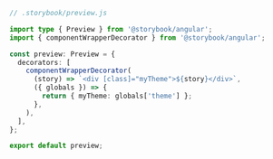 ```ts
// .storybook/preview.js

import type { Preview } from '@storybook/angular';
import { componentWrapperDecorator } from '@storybook/angular';

const preview: Preview = {
  decorators: [
    componentWrapperDecorator(
      (story) => `<div [class]="myTheme">${story}</div>`,
      ({ globals }) => {
        return { myTheme: globals['theme'] };
      },
    ),
  ],
};

export default preview;
```
